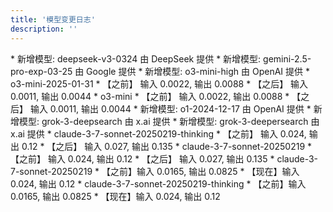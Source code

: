 ```yaml
---
title: '模型变更日志'
description: ''
---
```


<Update label="2025-03-26">
* 新增模型: deepseek-v3-0324 由 DeepSeek 提供
* 新增模型: gemini-2.5-pro-exp-03-25 由 Google 提供
</Update>

<Update label="2025-03-24">
* 新增模型: o3-mini-high 由 OpenAI 提供
* o3-mini-2025-01-31
  * 【之前】 输入 0.0022, 输出 0.0088
  * 【之后】 输入 0.0011, 输出 0.0044
</Update>

<Update label="2025-03-24">
* o3-mini
  * 【之前】 输入 0.0022, 输出 0.0088
  * 【之后】 输入 0.0011, 输出 0.0044
</Update>

<Update label="2025-03-24">
* 新增模型: o1-2024-12-17 由 OpenAI 提供
</Update>

<Update label="2025-03-21">
* 新增模型: grok-3-deepsearch 由 x.ai 提供
* 新增模型: grok-3-deepersearch 由 x.ai 提供
</Update>

<Update label="2025-03-17">
* claude-3-7-sonnet-20250219-thinking
  * 【之前】 输入 0.024, 输出 0.12
  * 【之后】 输入 0.027, 输出 0.135
* claude-3-7-sonnet-20250219
  * 【之前】 输入 0.024, 输出 0.12
  * 【之后】 输入 0.027, 输出 0.135
</Update>

<Update label="2025-03-14">
* claude-3-7-sonnet-20250219
  * 【之前】输入 0.0165, 输出 0.0825
  * 【现在】输入 0.024, 输出 0.12 
* claude-3-7-sonnet-20250219-thinking
  * 【之前】输入 0.0165, 输出 0.0825
  * 【现在】输入 0.024, 输出 0.12
</Update>
